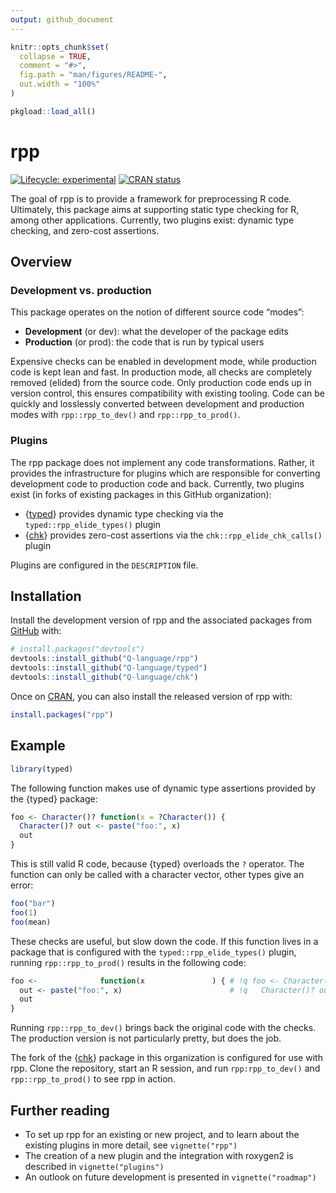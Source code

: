 ```yaml
---
output: github_document
---
```


<!-- README.md is generated from README.Rmd. Please edit that file -->

```r
knitr::opts_chunk$set(
  collapse = TRUE,
  comment = "#>",
  fig.path = "man/figures/README-",
  out.width = "100%"
)

pkgload::load_all()
```

# rpp

<!-- badges: start -->
[![Lifecycle: experimental](https://img.shields.io/badge/lifecycle-experimental-orange.svg)](https://lifecycle.r-lib.org/articles/stages.html#experimental)
[![CRAN status](https://www.r-pkg.org/badges/version/rpp)](https://CRAN.R-project.org/package=rpp)
<!-- badges: end -->

The goal of rpp is to provide a framework for preprocessing R code.
Ultimately, this package aims at supporting static type checking for R, among other applications.
Currently, two plugins exist: dynamic type checking, and zero-cost assertions.


## Overview

### Development vs. production

This package operates on the notion of different source code "modes":

- **Development** (or dev): what the developer of the package edits
- **Production** (or prod): the code that is run by typical users

Expensive checks can be enabled in development mode, while production code is kept lean and fast.
In production mode, all checks are completely removed (elided) from the source code.
Only production code ends up in version control, this ensures compatibility with existing tooling.
Code can be quickly and losslessly converted between development and production modes with `rpp::rpp_to_dev()` and `rpp::rpp_to_prod()`.


### Plugins

The rpp package does not implement any code transformations.
Rather, it provides the infrastructure for plugins which are responsible for converting development code to production code and back.
Currently, two plugins exist (in forks of existing packages in this GitHub organization):

- {[typed](https://github.com/Q-language/typed)} provides dynamic type checking via the `typed::rpp_elide_types()` plugin
- {[chk](https://github.com/Q-language/chk)} provides zero-cost assertions via the `chk::rpp_elide_chk_calls()` plugin

Plugins are configured in the `DESCRIPTION` file.


## Installation

Install the development version of rpp and the associated packages from [GitHub](https://github.com/) with:

``` r
# install.packages("devtools")
devtools::install_github("Q-language/rpp")
devtools::install_github("Q-language/typed")
devtools::install_github("Q-language/chk")
```

Once on [CRAN](https://CRAN.R-project.org), you can also install the released version of rpp with:

``` r
install.packages("rpp")
```


## Example

```r
library(typed)
```

The following function makes use of dynamic type assertions provided by the {typed} package:

```r
foo <- Character()? function(x = ?Character()) {
  Character()? out <- paste("foo:", x)
  out
}
```

This is still valid R code, because {typed}  overloads the `?` operator.
The function can only be called with a character vector, other types give an error:

```r
foo("bar")
foo(1)
foo(mean)
```

These checks are useful, but slow down the code.
If this function lives in a package that is configured with the `typed::rpp_elide_types()` plugin, running `rpp::rpp_to_prod()` results in the following code:

```r
foo <-              function(x               ) { # !q foo <- Character()? function(x = ?Character()) {
  out <- paste("foo:", x)                        # !q   Character()? out <- paste("foo:", x)
  out
}
```

Running `rpp::rpp_to_dev()` brings back the original code with the checks.
The production version is not particularly pretty, but does the job.

The fork of the {[chk](https://github.com/Q-language/chk)} package in this organization is configured for use with rpp.
Clone the repository, start an R session, and run `rpp:rpp_to_dev()` and `rpp::rpp_to_prod()` to see rpp in action.

## Further reading

- To set up rpp for an existing or new project, and to learn about the existing plugins in more detail, see `vignette("rpp")`
- The creation of a new plugin and the integration with roxygen2 is described in `vignette("plugins")`
- An outlook on future development is presented in `vignette("roadmap")`
